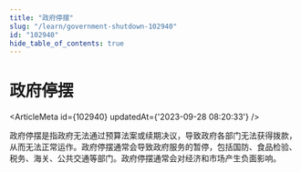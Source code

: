 ```yaml
---
title: "政府停摆"
slug: "/learn/government-shutdown-102940"
id: "102940"
hide_table_of_contents: true
---
```



# 政府停摆

<ArticleMeta id={102940} updatedAt={'2023-09-28 08:20:33'} />
<div className='border-solid border-b border-t-0 my-4 border-[var(--ifm-color-gray-300)]' />

政府停摆是指政府无法通过预算法案或续期决议，导致政府各部门无法获得拨款，从而无法正常运作。政府停摆通常会导致政府服务的暂停，包括国防、食品检验、税务、海关、公共交通等部门。政府停摆通常会对经济和市场产生负面影响。
